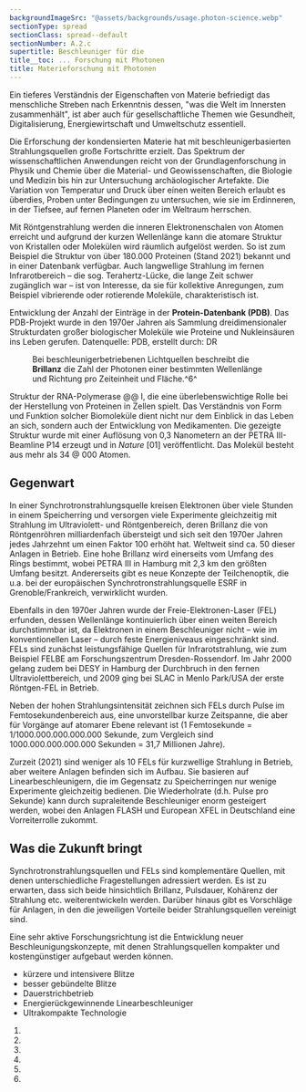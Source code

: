 ```yaml
---
backgroundImageSrc: "@assets/backgrounds/usage.photon-science.webp"
sectionType: spread
sectionClass: spread--default
sectionNumber: A.2.c
supertitle: Beschleuniger für die
title__toc: ... Forschung mit Photonen
title: Materieforschung mit Photonen
---
```



<div class="spread--left spread-area--intro">

Ein tieferes Verständnis der Eigenschaften von Materie befriedigt das menschliche Streben nach Erkenntnis dessen, "was die Welt im Innersten zusammenhält", ist aber auch für gesellschaftliche Themen wie Gesundheit, Digitalisierung, Energiewirtschaft und Umweltschutz essentiell.

Die Erforschung der kondensierten Materie hat mit beschleunigerbasierten Strahlungsquellen große Fortschritte erzielt. Das Spektrum der wissenschaftlichen Anwendungen reicht von der Grundlagenforschung in Physik und Chemie über die Material- und Geowissenschaften, die Biologie und Medizin bis hin zur Untersuchung archäologischer Artefakte. Die Variation von Temperatur und Druck über einen weiten Bereich erlaubt es überdies, Proben unter Bedingungen zu untersuchen, wie sie im Erdinneren, in der Tiefsee, auf fernen Planeten oder im Weltraum herrschen.

</div>

<div class="spread-area--hidden">

Mit Röntgenstrahlung werden die inneren Elektronenschalen von Atomen erreicht und aufgrund der kurzen Wellenlänge kann die atomare Struktur von Kristallen oder Molekülen wird räumlich aufgelöst werden. So ist zum Beispiel die Struktur von über 180.000 Proteinen (Stand 2021) bekannt und in einer Datenbank verfügbar. Auch langwellige Strahlung im fernen Infrarotbereich – die sog. Terahertz-Lücke, die lange Zeit schwer zugänglich war – ist von Interesse, da sie für kollektive Anregungen, zum Beispiel vibrierende oder rotierende Moleküle, charakteristisch ist.

</div>

<div class="spread--left spread-area--c-3">

<progress-chart dimension="pdbEntries" />

<figcaption>

Entwicklung der Anzahl der Einträge in der **Protein-Datenbank (PDB)**. Das PDB-Projekt wurde in den 1970er Jahren als Sammlung dreidimensionaler Strukturdaten großer biologischer Moleküle wie Proteine und Nukleinsäuren ins Leben gerufen. Datenquelle: PDB, erstellt durch: DR

</figcaption>

<figure>
<progress-chart dimension="progress__peak_brilliance" />
<figcaption>

Bei beschleunigerbetriebenen Lichtquellen beschreibt die **Brillanz** die Zahl der Photonen einer bestimmten Wellenlänge und Richtung pro Zeiteinheit und Fläche.^6^

</figcaption>
</figure>

<figcaption>

Struktur der RNA-Polymerase @@ I, die eine überlebenswichtige Rolle bei der Herstellung von Proteinen in Zellen spielt. Das Verständnis von Form und Funktion solcher Biomoleküle dient nicht nur dem Einblick in das Leben an sich, sondern auch der Entwicklung von Medikamenten. Die gezeigte Struktur wurde mit einer Auflösung von 0,3 Nanometern an der PETRA III-Beamline P14 erzeugt und in _Nature_ [01] veröffentlicht. Das Molekül besteht aus mehr als 34 @ 000 Atomen.

</figcaption>

</div>

<div class="spread--right spread-area--c-1">

## Gegenwart

In einer Synchrotronstrahlungsquelle kreisen Elektronen über viele Stunden in einem Speicherring und versorgen viele Experimente gleichzeitig mit Strahlung im Ultraviolett- und Röntgenbereich, deren Brillanz die von Röntgenröhren milliardenfach übersteigt und sich seit den 1970er Jahren jedes Jahrzehnt um einen Faktor 100 erhöht hat. Weltweit sind ca. 50 dieser Anlagen in Betrieb. Eine hohe Brillanz wird einerseits vom Umfang des Rings bestimmt, wobei PETRA III in Hamburg mit 2,3 km den größten Umfang besitzt. Andererseits gibt es neue Konzepte der Teilchenoptik, die u.a. bei der europäischen Synchrotronstrahlungsquelle ESRF in Grenoble/Frankreich, verwirklicht wurden.

Ebenfalls in den 1970er Jahren wurde der Freie-Elektronen-Laser (FEL) erfunden, dessen Wellenlänge kontinuierlich über einen weiten Bereich durchstimmbar ist, da Elektronen in einem Beschleuniger nicht – wie im konventionellen Laser – durch feste Energieniveaus eingeschränkt sind. FELs sind zunächst leistungsfähige Quellen für Infrarotstrahlung, wie zum Beispiel FELBE am Forschungszentrum Dresden-Rossendorf. Im Jahr 2000 gelang zudem bei DESY in Hamburg der Durchbruch in den fernen Ultraviolettbereich, und 2009 ging bei SLAC in Menlo Park/USA der erste Röntgen-FEL in Betrieb.

</div>

<div class="spread--right spread-area--c-2">

Neben der hohen Strahlungsintensität zeichnen sich FELs durch Pulse im Femtosekundenbereich aus, eine unvorstellbar kurze Zeitspanne, die aber für Vorgänge auf atomarer Ebene relevant ist (1 Femtosekunde = 1/1000.000.000.000.000 Sekunde, zum Vergleich sind 1000.000.000.000.000 Sekunden = 31,7 Millionen Jahre).

Zurzeit (2021) sind weniger als 10 FELs für kurzwellige Strahlung in Betrieb, aber weitere Anlagen befinden sich im Aufbau. Sie basieren auf Linearbeschleunigern, die im Gegensatz zu Speicherringen nur wenige Experimente gleichzeitig bedienen. Die Wiederholrate (d.h. Pulse pro Sekunde) kann durch supraleitende Beschleuniger enorm gesteigert werden, wobei den Anlagen FLASH und European XFEL in Deutschland eine Vorreiterrolle zukommt.

</div>

<div class="spread--right spread-area--c-3">

## Was die Zukunft bringt

Synchrotronstrahlungsquellen und FELs sind komplementäre Quellen, mit denen unterschiedliche Fragestellungen adressiert werden. Es ist zu erwarten, dass sich beide hinsichtlich Brillanz, Pulsdauer, Kohärenz der Strahlung etc. weiterentwickeln werden.
Darüber hinaus gibt es Vorschläge für Anlagen, in den die jeweiligen Vorteile beider Strahlungsquellen vereinigt sind.

Eine sehr aktive Forschungsrichtung ist die Entwicklung neuer Beschleunigungskonzepte, mit denen Strahlungsquellen kompakter und kostengünstiger aufgebaut werden können.

- kürzere und intensivere Blitze
- besser gebündelte Blitze
- Dauerstrichbetrieb
- Energierückgewinnende Linearbeschleuniger
- Ultrakompakte Technologie

</div>

<div class="spread--right spread-area--references">

1. <BibRef citeKey="fernandez-tornero_moreno-morcillo_etal__2013__crystal" />
1. <BibRef citeKey="biasci_bouteille_etal__2014__lowemittance" />
1. <BibRef citeKey="jankowiak_knobloch_etal__2015__technical" />
1. <BibRef citeKey="rohlsberger_schroer_etal__2019__light" />
1. <BibRef citeKey="beye__2020__flash2020" />
1. <BibRef citeKey="altarelli__2006__xfel" />
</div>
